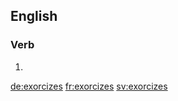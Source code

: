 ==English==

===Verb===
{{head|en}}

# {{en-third-person singular of|exorcize}}

[[de:exorcizes]]
[[fr:exorcizes]]
[[sv:exorcizes]]